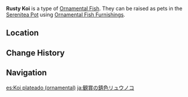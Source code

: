 {{About|the [[furnishing]]|the fish|Rusty Koi}}
{{Furnishing Infobox
|title          = Rusty Koi
|id             = 379013
|image          = Item Ornamental Rusty Koi.png
|category       = Ornamental Fish
|quality        = 4
|adeptal_energy = 
|load           = 
|description    = A valuable Ornamental Fish that may be kept as a pet in the [[Pool of Sapphire Grace]] and [[Shaded Clarity]].<br />{{Item Description|Rusty Koi}}
}}
'''Rusty Koi''' is a type of [[Ornamental Fish]]. They can be raised as pets in the [[Serenitea Pot]] using [[Ornamental Fish Furnishings]].

==Location==
{{transclude|Rusty Koi|Location}}

==Change History==
{{Change History|2.1}}

==Navigation==
{{Furnishing Navbox/Subsystems|fish pond}}

[[es:Koi plateado (ornamental)]]
[[ja:観賞の錆色リュウノコ]]